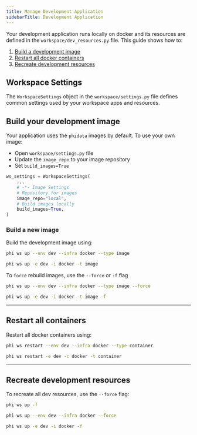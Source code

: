 ```yaml
---
title: Manage Development Application
sidebarTitle: Development Application
---
```


Your development application runs locally on docker and its resources are defined in the `workspace/dev_resources.py` file. This guide shows how to:

1. [Build a development image](#build-your-development-image)
2. [Restart all docker containers](#restart-all-containers)
3. [Recreate development resources](#recreate-development-resources)

## Workspace Settings

The `WorkspaceSettings` object in the `workspace/settings.py` file defines common settings used by your workspace apps and resources.

## Build your development image

Your application uses the `phidata` images by default. To use your own image:

- Open `workspace/settings.py` file
- Update the `image_repo` to your image repository
- Set `build_images=True`

```python workspace/settings.py
ws_settings = WorkspaceSettings(
    ...
    # -*- Image Settings
    # Repository for images
    image_repo="local",
    # Build images locally
    build_images=True,
)
```

### Build a new image

Build the development image using:

<CodeGroup>

```bash terminal
phi ws up --env dev --infra docker --type image
```

```bash shorthand
phi ws up -e dev -i docker -t image
```

</CodeGroup>

To `force` rebuild images, use the `--force` or `-f` flag

<CodeGroup>

```bash terminal
phi ws up --env dev --infra docker --type image --force
```

```bash shorthand
phi ws up -e dev -i docker -t image -f
```

</CodeGroup>

---

## Restart all containers

Restart all docker containers using:

<CodeGroup>

```bash terminal
phi ws restart --env dev --infra docker --type container
```

```bash shorthand
phi ws restart -e dev -c docker -t container
```

</CodeGroup>

---

## Recreate development resources

To recreate all dev resources, use the `--force` flag:

<CodeGroup>

```bash terminal
phi ws up -f
```

```bash With Options
phi ws up --env dev --infra docker --force
```

```bash shorthand
phi ws up -e dev -i docker -f
```

</CodeGroup>
